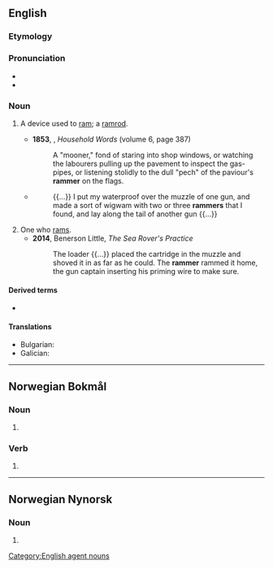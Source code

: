 ==English==

===Etymology===
{{suffix|en|ram|er}}

===Pronunciation===
* {{IPA|en|/ˈɹæmə(ɹ)/}}
* {{rhymes|en|æmə(ɹ)|s=2}}

===Noun===
{{en-noun}}

# A device used to [[ram]]; a [[ramrod]].
#: {{ux|en|Now use your '''rammer''' to pack it tightly into the barrel.}}
#* '''1853''', {{w|Charles Dickens}}, ''Household Words'' (volume 6, page 387)
#*: A "mooner," fond of staring into shop windows, or watching the labourers pulling up the pavement to inspect the gas-pipes, or listening stolidly to the dull "pech" of the paviour's '''rammer''' on the flags.
#* {{RQ:Kipling Jungle Book}}
#*: {{...}} I put my waterproof over the muzzle of one gun, and made a sort of wigwam with two or three '''rammers''' that I found, and lay along the tail of another gun {{...}}
# One who [[ram]]s.
#* '''2014''', Benerson Little, ''The Sea Rover's Practice''
#*: The loader {{...}} placed the cartridge in the muzzle and shoved it in as far as he could. The '''rammer''' rammed it home, the gun captain inserting his priming wire to make sure.

====Derived terms====
* {{l|en|rammerman}}

====Translations====
{{trans-top|tool}}
{{trans-mid}}
* Bulgarian: {{t|bg|трамбовка|f}}
* Galician: {{t|gl|pisón|m}}
{{trans-bottom}}
[[Category:English agent nouns]]

----

==Norwegian Bokmål==

===Noun===
{{head|nb|noun form|g=m|g2=f}}

# {{inflection of|nb|ramme||indefinite|p}}

===Verb===
{{head|nb|verb form}}

# {{inflection of|nb|ramme||pres}}

----

==Norwegian Nynorsk==

===Noun===
{{head|nn|noun form|g=f}}

# {{inflection of|nn|ramme||indefinite|p}}